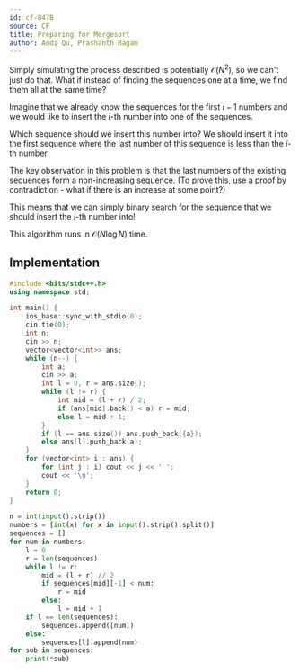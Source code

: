 ```yaml
---
id: cf-847B
source: CF
title: Preparing for Mergesort
author: Andi Qu, Prashanth Ragam
---
```


Simply simulating the process described is potentially $\mathcal{O}(N^2)$, so we
can't just do that. What if instead of finding the sequences one at a time, we
find them all at the same time?

Imagine that we already know the sequences for the first $i - 1$ numbers and we
would like to insert the $i$-th number into one of the sequences.

Which sequence should we insert this number into? We should insert it into the
first sequence where the last number of this sequence is less than the $i$-th
number.

The key observation in this problem is that the last numbers of the existing
sequences form a non-increasing sequence. (To prove this, use a proof by
contradiction - what if there is an increase at some point?)

This means that we can simply binary search for the sequence that we should
insert the $i$-th number into!

This algorithm runs in $\mathcal{O}(N \log N)$ time.

## Implementation

<LanguageSection>
<CPPSection>

```cpp
#include <bits/stdc++.h>
using namespace std;

int main() {
	ios_base::sync_with_stdio(0);
	cin.tie(0);
	int n;
	cin >> n;
	vector<vector<int>> ans;
	while (n--) {
		int a;
		cin >> a;
		int l = 0, r = ans.size();
		while (l != r) {
			int mid = (l + r) / 2;
			if (ans[mid].back() < a) r = mid;
			else l = mid + 1;
		}
		if (l == ans.size()) ans.push_back({a});
		else ans[l].push_back(a);
	}
	for (vector<int> i : ans) {
		for (int j : i) cout << j << ' ';
		cout << '\n';
	}
	return 0;
}

```
</CPPSection>

<PySection>
	
```py
n = int(input().strip())
numbers = [int(x) for x in input().strip().split()]
sequences = []
for num in numbers:
	l = 0
	r = len(sequences)
	while l != r:
		mid = (l + r) // 2
		if sequences[mid][-1] < num:
			r = mid
		else:
			l = mid + 1
	if l == len(sequences):
		sequences.append([num])
	else:
		sequences[l].append(num)
for sub in sequences:
	print(*sub)
```
</PySection>
</LanguageSection>